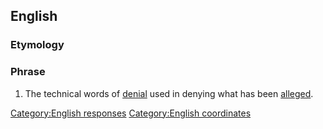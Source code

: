 ==English==

===Etymology===
{{etyl|la|en}} {{m|la|absque||without}} {{m|la|hoc||this}}

===Phrase===
{{en-phrase|[[absque]] [[hoc]]}}

# {{label|en|legal}} The technical words of [[denial]] used in denying what has been [[alleged]].

[[Category:English responses]]
[[Category:English coordinates]]